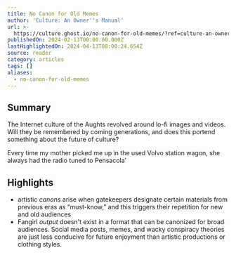 ```yaml
---
title: No Canon for Old Memes
author: 'Culture: An Owner''s Manual'
url: >-
  https://culture.ghost.io/no-canon-for-old-memes/?ref=culture-an-owners-manual-newsletter
publishedOn: 2024-02-13T00:00:00.000Z
lastHighlightedOn: 2024-04-13T08:00:24.654Z
source: reader
category: articles
tags: []
aliases:
  - no-canon-for-old-memes
---
```

## Summary

The Internet culture of the Aughts revolved around lo-fi images and videos. Will they be remembered by coming generations, and does this portend something about the future of culture?

Every time my mother picked me up in the used Volvo station wagon, she always had the radio tuned to Pensacola’

## Highlights
- artistic *canons* arise when gatekeepers designate certain materials from previous eras as “must-know,” and this triggers their repetition for new and old audiences
- Fangirl *output* doesn't exist in a format that can be canonized for broad audiences. Social media posts, memes, and wacky conspiracy theories are just less conducive for future enjoyment than artistic productions or clothing styles.
